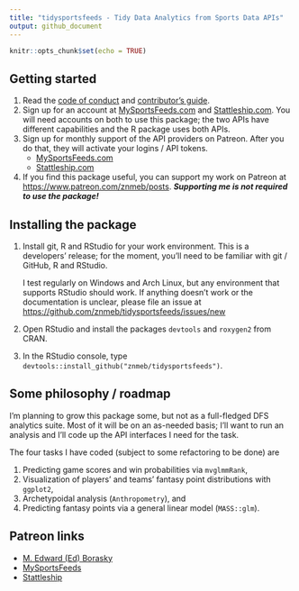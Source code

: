 ```yaml
---
title: "tidysportsfeeds - Tidy Data Analytics from Sports Data APIs"
output: github_document
---
```


```r
knitr::opts_chunk$set(echo = TRUE)
```

## Getting started
1. Read the [code of conduct](https://github.com/znmeb/tidysportsfeeds/blob/master/CONDUCT.md) and [contributor's guide](https://github.com/znmeb/tidysportsfeeds/blob/master/CONTRIBUTING.md).
2. Sign up for an account at [MySportsFeeds.com](https://www.mysportsfeeds.com/) and [Stattleship.com](https://api.stattleship.com/). You will need accounts on both to use this package; the two APIs have different capabilities and the R package uses both APIs.
3. Sign up for monthly support of the API providers on Patreon. After you do that, they will activate your logins / API tokens.
    * [MySportsFeeds.com](https://www.patreon.com/mysportsfeeds)
    * [Stattleship.com](https://www.patreon.com/stattleship)
4. If you find this package useful, you can support my work on Patreon at <https://www.patreon.com/znmeb/posts>. ***Supporting me is not required to use the package!***

## Installing the package    
1. Install git, R and RStudio for your work environment. This is a developers' release; for the moment, you'll need to be familiar with git / GitHub, R and RStudio. 

    I test regularly on Windows and Arch Linux, but any environment that supports RStudio should work. If anything doesn't work or the documentation is unclear, please file an issue at <https://github.com/znmeb/tidysportsfeeds/issues/new>
2. Open RStudio and install the packages `devtools` and `roxygen2` from CRAN.
3. In the RStudio console, type `devtools::install_github("znmeb/tidysportsfeeds")`.

## Some philosophy / roadmap
I'm planning to grow this package some, but not as a full-fledged DFS analytics suite. Most of it will be on an as-needed basis; I'll want to run an analysis and I'll code up the API interfaces I need for the task.

The four tasks I have coded (subject to some refactoring to be done) are

1. Predicting game scores and win probabilities via `mvglmmRank`,
2. Visualization of players' and teams' fantasy point distributions with `ggplot2`,
3. Archetypoidal analysis (`Anthropometry`), and
4. Predicting fantasy points via a general linear model (`MASS::glm`).

## Patreon links
* [M. Edward (Ed) Borasky](https://www.patreon.com/znmeb/posts)
* [MySportsFeeds](https://www.patreon.com/mysportsfeeds/posts)
* [Stattleship](https://www.patreon.com/stattleship/posts)
